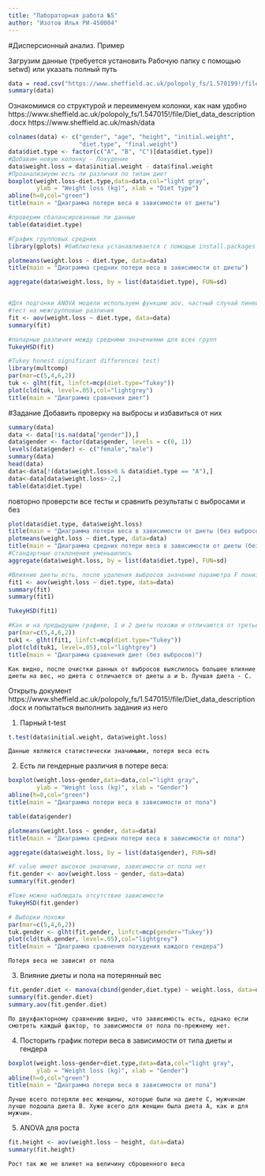 ```yaml
---
title: "Лабораторная работа №5"
author: "Изотов Илья РИ-450004"
---
```

#Дисперсионный анализ. Пример

Загрузим данные (требуется установить Рабочую папку с помощью setwd) или указать полный путь
```r
data = read.csv("https://www.sheffield.ac.uk/polopoly_fs/1.570199!/file/stcp-Rdataset-Diet.csv",row.names=1)
summary(data)
```


Ознакомимся со структурой и переименуем колонки, как нам удобно
https://www.sheffield.ac.uk/polopoly_fs/1.547015!/file/Diet_data_description.docx
https://www.sheffield.ac.uk/mash/data

```r
colnames(data) <- c("gender", "age", "height", "initial.weight", 
                    "diet.type", "final.weight")
data$diet.type <- factor(c("A", "B", "C")[data$diet.type])
#Добавим новую колонку - Похудение
data$weight.loss = data$initial.weight - data$final.weight
#Проанализиуем есть ли различия по типам диет
boxplot(weight.loss~diet.type,data=data,col="light gray",
        ylab = "Weight loss (kg)", xlab = "Diet type")
abline(h=0,col="green")
title(main = "Диаграмма потери веса в зависимости от диеты")

#проверим сбалансированные ли данные
table(data$diet.type)

#График групповых средних
library(gplots) #библиотека устанавливается с помощью install.packages
```
```r
plotmeans(weight.loss ~ diet.type, data=data)
title(main = "Диаграмма средних потери веса в зависимости от диеты")
```
```r
aggregate(data$weight.loss, by = list(data$diet.type), FUN=sd)


#Для подгонки ANOVA модели используем функцию aov, частный случай линейной модели lm
#тест на межгрупповые различия
fit <- aov(weight.loss ~ diet.type, data=data)
summary(fit)

#попарные различия между средними значениями для всех групп
TukeyHSD(fit)

#Tukey honest significant differences test)
library(multcomp)
par(mar=c(5,4,6,2))
tuk <- glht(fit, linfct=mcp(diet.type="Tukey"))
plot(cld(tuk, level=.05),col="lightgrey")
title(main = "Диаграмма сравнения диет")
```



#Задание
Добавить проверку на выбросы и избавиться от них
```r
summary(data)
data <- data[!is.na(data["gender"]),]
data$gender <- factor(data$gender, levels = c(0, 1))
levels(data$gender) <- c("female","male")
summary(data)
head(data)
data<-data[!(data$weight.loss>8 & data$diet.type == "A"),]
data<-data[data$weight.loss>-2,]
table(data$diet.type)
```

повторно проверсти все тесты и сравнить результаты с выбросами и без
```r
plot(data$diet.type, data$weight.loss)
title(main = "Диаграмма потери веса в зависимости от диеты (без выбросов)")
plotmeans(weight.loss ~ diet.type, data=data)
title(main = "Диаграмма средних потери веса в зависимости от диеты (без выбросов")
#Стандартные отклонения уменьшились
aggregate(data$weight.loss, by = list(data$diet.type), FUN=sd)

#Влияние диеты есть, после удаления выбросов значение параметра F понизилось, стало 3 звезды 
fit1 <- aov(weight.loss ~ diet.type, data=data)
summary(fit)
summary(fit1)

TukeyHSD(fit1)

#Как и на предыдущем графике, 1 и 2 диеты похожи и отличаются от третьей
par(mar=c(5,4,6,2))
tuk1 <- glht(fit1, linfct=mcp(diet.type="Tukey"))
plot(cld(tuk1, level=.05),col="lightgrey")
title(main = "Диаграмма сравнения диет (без выбросов)")
```

    Как видно, после очистки данных от выбросов выяслилось большее влияние диеты на вес, но диета c отличается от диеты a и b. Лучшая диета - C.

Открыть документ https://www.sheffield.ac.uk/polopoly_fs/1.547015!/file/Diet_data_description.docx и попытаться выполнить задания из него

1. Парный t-test
```r
t.test(data$initial.weight, data$weight.loss)
```

    Данные являются статистически значимыми, потеря веса есть
    
2. Есть ли гендерные различия в потере веса:
```r
boxplot(weight.loss~gender,data=data,col="light gray",
        ylab = "Weight loss (kg)", xlab = "Gender")
abline(h=0,col="green")
title(main = "Диаграмма потери веса в зависимости от пола")

table(data$gender)

plotmeans(weight.loss ~ gender, data=data)
title(main = "Диаграмма средних потери веса в зависимости от пола")

aggregate(data$weight.loss, by = list(data$gender), FUN=sd)

#F value имеет высокое значение, зависимости от пола нет
fit.gender <- aov(weight.loss ~ gender, data=data)
summary(fit.gender)

#Тоже можно наблюдать отсутствие зависимости
TukeyHSD(fit.gender)

# Выборки похожи
par(mar=c(5,4,6,2))
tuk.gender <- glht(fit.gender, linfct=mcp(gender="Tukey"))
plot(cld(tuk.gender, level=.05),col="lightgrey")
title(main = "Диаграмма сравнения похудения каждого гендера")
```
    
    Потеря веса не зависит от пола

3. Влияние диеты и пола на потерянный вес
```r
fit.gender.diet <- manova(cbind(gender,diet.type) ~ weight.loss, data=data)
summary(fit.gender.diet)
summary.aov(fit.gender.diet)
```

    По двухфакторному сравнению видно, что зависимость есть, однако если смотреть каждый фактор, то зависимости от пола по-прежнему нет.

4. Посторить график потери веса в зависимости от типа диеты и гендера
```r
boxplot(weight.loss~gender+diet.type,data=data,col="light gray",
        ylab = "Weight loss (kg)", xlab = "Gender")
abline(h=0,col="green")
title(main = "Диаграмма потери веса в зависимости от пола")
```

    Лучше всего потеряли вес женщины, которые были на диете C, мужчинам лучше подошла диета B. Хуже всего для женщин была диета А, как и для мужчин.
    
5. ANOVA для роста
```r
fit.height <- aov(weight.loss ~ height, data=data)
summary(fit.height)
```

    Рост так же не влияет на величину сброшенного веса